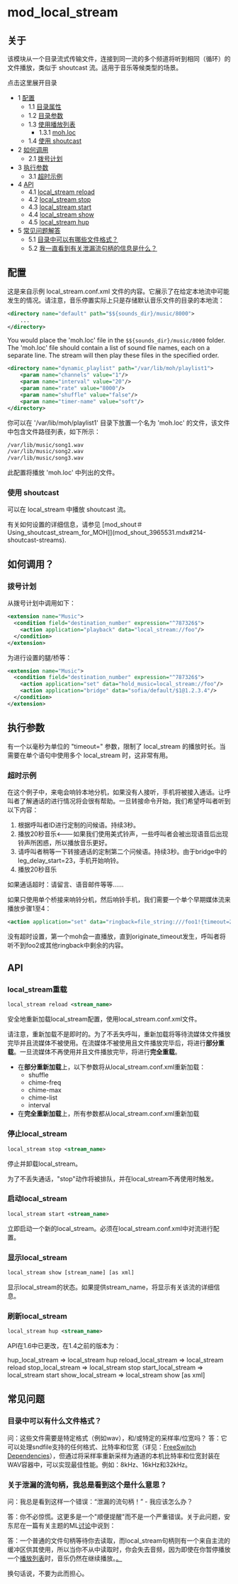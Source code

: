 # mod_local_stream 

## 关于

该模块从一个目录流式传输文件，连接到同一流的多个频道将听到相同（循环）的文件播放，类似于 shoutcast 流。适用于音乐等候类型的场景。

点击这里展开目录

* 1 [配置](#configuration)  
   * 1.1 [目录属性](#directory-attributes)  
   * 1.2 [目录参数](#directory-parameters)  
   * 1.3 [使用播放列表](#local_stream-start)  
      * 1.3.1 [moh.loc](#local_stream-show)  
   * 1.4 [使用 shoutcast](#local_stream-start)
* 2 [如何调用](#local_stream-show)  
   * 2.1 [拨号计划](#local_stream-hup)
* 3 [执行参数](#execution-parameters)  
   * 3.1 [超时示例](#local_stream-stop)
* 4 [API](#local_stream-hup)  
   * 4.1 [local\_stream reload](#local_stream-reload)  
   * 4.2 [local\_stream stop](#local_stream-stop)  
   * 4.3 [local\_stream start](#local_stream-start)  
   * 4.4 [local\_stream show](#local_stream-show)  
   * 4.5 [local\_stream hup](#local_stream-hup)
* 5 [常见问题解答](#local_stream-start)  
   * 5.1 [目录中可以有哪些文件格式？](#what-file-formats-can-be-in-directory)  
   * 5.2 [我一直看到有关泄漏流句柄的信息是什么？](#whats-this-i-keep-seeing-about-a-leaking-stream-handle)

## 配置

这是来自示例 local\_stream.conf.xml 文件的内容。它展示了在给定本地流中可能发生的情况。请注意，音乐停置实际上只是存储默认音乐文件的目录的本地流：

```xml
<directory name="default" path="$${sounds_dir}/music/8000">
    ...
</directory>
```

You would place the 'moh.loc' file in the `$${sounds_dir}/music/8000` folder. The 'moh.loc' file should contain a list of sound file names, each on a separate line. The stream will then play these files in the specified order.

```xml
<directory name="dynamic_playlist" path="/var/lib/moh/playlist1">
    <param name="channels" value="1"/>
    <param name="interval" value="20"/>
    <param name="rate" value="8000"/>
    <param name="shuffle" value="false"/>
    <param name="timer-name" value="soft"/>
</directory>
```

你可以在 '/var/lib/moh/playlist1' 目录下放置一个名为 'moh.loc' 的文件，该文件中包含文件路径列表，如下所示：

```xml
/var/lib/music/song1.wav
/var/lib/music/song2.wav
/var/lib/music/song3.wav
```

此配置将播放 'moh.loc' 中列出的文件。

### 使用 shoutcast

可以在 local_stream 中播放 shoutcast 流。

有关如何设置的详细信息，请参见 [mod_shout＃Using_shoutcast_stream_for_MOH]](mod_shout_3965531.mdx#214-shoutcast-streams).

## 如何调用？

### 拨号计划

从拨号计划中调用如下：

```xml
<extension name="Music">
  <condition field="destination_number" expression="^787326$">
    <action application="playback" data="local_stream://foo"/>
  </condition>
</extension>
```

为进行设置的腿/桥等：

```xml
<extension name="Music">
  <condition field="destination_number" expression="^787326$">
    <action application="set" data="hold_music=local_stream://foo"/>
    <action application="bridge" data="sofia/default/$1@1.2.3.4"/>
  </condition>
</extension>
```

## 执行参数

有一个以毫秒为单位的 "timeout=" 参数，限制了 local_stream 的播放时长。当需要在单个语句中使用多个 local_stream 时，这非常有用。

### 超时示例

在这个例子中，来电会响铃本地分机，如果没有人接听，手机将被接入通话。让呼叫者了解通话的进行情况将会很有帮助。一旦转接命令开始，我们希望呼叫者听到以下内容：

1. 根据呼叫者ID进行定制的问候语。持续3秒。
2. 播放20秒音乐&lt;---如果我们使用美式铃声，一些呼叫者会被出现语音后出现铃声所困惑，所以播放音乐更好。
3. 请呼叫者稍等一下转接通话的定制第二个问候语。持续3秒。由于bridge中的leg\_delay\_start=23，手机开始响铃。
4. 播放20秒音乐

如果通话超时：请留言、语音邮件等等......

如果只使用单个桥接来响铃分机，然后响铃手机，我们需要一个单个早期媒体流来播放步骤1至4：

```xml
<action application="set" data="ringback=file_string:///foo1!{timeout=20000}local_stream://moh!file_string:///foo2!local_stream://moh"/>
```

没有超时设置，第一个moh会一直播放，直到originate\_timeout发生，呼叫者将听不到foo2或其他ringback中剩余的内容。

## API

### local_stream重载

```xml
local_stream reload <stream_name>
```

安全地重新加载local\_stream配置，使用local\_stream.conf.xml文件。

请注意，重新加载不是即时的。为了不丢失呼叫，重新加载将等待流媒体文件播放完毕并且流媒体不被使用。在流媒体不被使用且文件播放完毕后，将进行**部分重载**。一旦流媒体不再使用并且文件播放完毕，将进行**完全重载**。

* 在**部分重新加载**上，以下参数将从local_stream.conf.xml重新加载：
   * shuffle
   * chime-freq
   * chime-max
   * chime-list
   * interval
* 在**完全重新加载**上，所有参数都从local_stream.conf.xml重新加载

### 停止local_stream

```xml
local_stream stop <stream_name>
```

停止并卸载local_stream。

为了不丢失通话，"stop"动作将被排队，并在local_stream不再使用时触发。

### 启动local_stream

```xml
local_stream start <stream_name>
```

立即启动一个新的local_stream。必须在local_stream.conf.xml中对流进行配置。

### 显示local_stream

```xml
local_stream show [stream_name] [as xml]
```

显示local_stream的状态。如果提供stream_name，将显示有关该流的详细信息。

### 刷新local_stream

```xml
local_stream hup <stream_name>
```

API在1.6中已更改，在1.4之前的版本为：

hup_local_stream => local_stream hup <stream>
reload_local_stream => local_stream reload <stream>
stop_local_stream => local_stream stop <stream>
start_local_stream => local_stream start <stream>
show_local_stream => local_stream show <stream> [as xml]

## 常见问题

### 目录中可以有什么文件格式？

问：这些文件需要是特定格式（例如wav），和/或特定的采样率/位宽吗？
答：它可以处理sndfile支持的任何格式、比特率和位宽（详见：[FreeSwitch Dependencies](https://wiki.freeswitch.org/wiki/FreeSwitch%5FDependencies)），但通过将采样率重新采样为通道的本机比特率和位宽封装在WAV容器中，可以实现最佳性能。例如：8kHz、16kHz和32kHz。

### 关于泄漏的流句柄，我总是看到这个是什么意思？

问：我总是看到这样一个错误：“泄漏的流句柄！” - 我应该怎么办？

答：你不必惊慌。这更多是一个"顺便提醒"而不是一个严重错误。关于此问题，安东尼在一篇有关主题的ML[讨论](http://lists.freeswitch.org/pipermail/freeswitch-users/2012-August/087396.html)中说到：

答：一个普通的文件句柄等待你去读取，而local_stream句柄则有一个来自主流的缓冲区供其使用，所以当你不从中读取时，你会失去音频，因为即使在你暂停播放一个[播放列表](mod_local_stream_6587466.mdx#local_stream-start)时，音乐仍然在继续播放。[。](https://wiki.freeswitch.org/wiki/Mod%5Flocal%5Fstream#Using%5Fa%5Fplaylist)

换句话说，不要为此而担心。